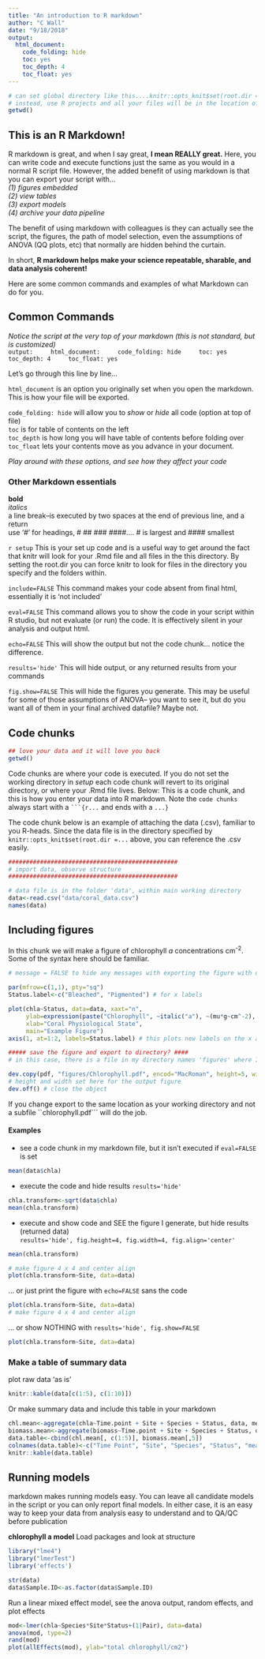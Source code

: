 ```yaml
---
title: "An introduction to R markdown"
author: "C Wall"
date: "9/18/2018"
output:
  html_document:
    code_folding: hide
    toc: yes
    toc_depth: 4
    toc_float: yes
---
```

```r
# can set global directory like this....knitr::opts_knit$set(root.dir = '~/file/file') 
# instead, use R projects and all your files will be in the location of your Project... see here
getwd()
```

## This is an R Markdown!

R markdown is great, and when I say great, **I mean REALLY great.** 
Here, you can write code and execute functions just the same as you would in a normal R script file. However, the added benefit of using markdown is that you can export your script with...   
  *(1) figures embedded*  
  *(2) view tables*  
  *(3) export models*  
  *(4) archive your data pipeline*  
  
The benefit of using markdown with colleagues is they can actually see the script, the figures, the path of model selection, even the assumptions of ANOVA (QQ plots, etc) that normally are hidden behind the curtain.  
  
In short, **R markdown helps make your science repeatable, sharable, and data analysis coherent!**  
  
Here are some common commands and examples of what Markdown can do for you.


## Common Commands 

*Notice the script at the very top of your markdown (this is not standard, but is customized)*  
`
output:  
  html_document:  
  code_folding: hide  
  toc: yes  
  toc_depth: 4  
  toc_float: yes  `  

Let's go through this line by line...  
  
`html_document` is an option you originally set when you open the markdown. This is how your file will be exported.  

`code_folding: hide` will allow you to *show* or *hide* all code (option at top of file)  
`toc` is for table of contents on the left  
`toc_depth` is how long you will have table of contents before folding over  
`toc_float` lets your contents move as you advance in your document.  
  
*Play around with these options, and see how they affect your code*  

  
### Other Markdown essentials  
  
**bold**  
*italics*  
a line break--is executed by two spaces at the end of previous line, and a return  
use '#' for headings, # ## ### ####.... # is largest and #### smallest

` r setup `  This is your set up code and is a useful way to get around the fact that knitr will look for your .Rmd file and all files in the this directory. By setting the root.dir you can force knitr to look for files in the directory you specify and the folders within.    

`include=FALSE`  This command makes your code absent from final html, essentially it is 'not included'  

`eval=FALSE`  This command allows you to show the code in your script within R studio, but not evaluate (or run) the code. It is effectively silent in your analysis and output html.

`echo=FALSE`  This will show the output but not the code chunk...  notice the difference.

`results='hide'` This will hide output, or any returned results from your commands  
  
`fig.show=FALSE` This will hide the figures you generate. This may be useful for some of those assumptions of ANOVA-- you want to see it, but do you want all of them in your final archived datafile? Maybe not.  

## Code chunks
```r
## love your data and it will love you back
getwd()
``` 
Code chunks are where your code is executed. If you do not set the working directory in *setup* each code chunk will revert to its original directory, or where your .Rmd file lives.   Below: This is a code chunk, and this is how you enter your data into R markdown. Note the `code chunks` always start with a ` ```{r...` and ends with a `...}`  
  
The code chunk below is an example of attaching the data (.csv), familiar to you R-heads. Since the data file is in the directory specified by ` knitr::opts_knit$set(root.dir =... ` above, you can reference the .csv easily.


```r
################################################
# import data, observe structure
################################################

# data file is in the folder 'data', within main working directory
data<-read.csv("data/coral_data.csv")
names(data)
```
## Including figures
In this chunk we will make a figure of chlorophyll *a* concentrations cm^-2^.  Some of the syntax here should be familiar.

```r
# message = FALSE to hide any messages with exporting the figure with dev.off(), or anything else that R may generate. If you set warning=FALSE, warnings will be hidden as well. 

par(mfrow=c(1,1), pty="sq")
Status.label<-c("Bleached", "Pigmented") # for x labels

plot(chla~Status, data=data, xaxt="n",
     ylab=expression(paste("Chlorophyll", ~italic("a"), ~(mu*g~cm^-2), sep="")), 
     xlab="Coral Physiological State", 
     main="Example Figure")
axis(1, at=1:2, labels=Status.label) # this plots new labels on the x axis (axis = 1)

##### save the figure and export to directory? ####
# in this case, there is a file in my directory names 'figures' where I want plots to go

dev.copy(pdf, "figures/Chlorophyll.pdf", encod="MacRoman", height=5, width=5) 
# height and width set here for the output figure
dev.off() # close the object
```
  
If you change export to the same location as your working directory and not a subfile ``chlorophyll.pdf``` will do the job.


#### Examples

- see a code chunk in my markdown file, but it isn't executed if `eval=FALSE` is set
```r
mean(data$chla)
```

- execute the code and hide results `results='hide'`
```r
chla.transform<-sqrt(data$chla)
mean(chla.transform)
```
  
- execute and show code and SEE the figure I generate, but hide results (returned data)  
  `results='hide', fig.height=4, fig.width=4, fig.align='center'`
```r
mean(chla.transform)

# make figure 4 x 4 and center align
plot(chla.transform~Site, data=data)
```

... or just print the figure with `echo=FALSE` sans the code
```r
plot(chla.transform~Site, data=data)
# make figure 4 x 4 and center align
```

... or show NOTHING with `results='hide', fig.show=FALSE`
```r
plot(chla.transform~Site, data=data)
```

### Make a table of summary data
plot raw data 'as is'
```r
knitr::kable(data[c(1:5), c(1:10)])
```
  
Or make summary data and include this table in your markdown
```r
chl.mean<-aggregate(chla~Time.point + Site + Species + Status, data, mean)
biomass.mean<-aggregate(biomass~Time.point + Site + Species + Status, data, mean)
data.table<-cbind(chl.mean[, c(1:5)], biomass.mean[,5])
colnames(data.table)<-c("Time Point", "Site", "Species", "Status", "mean chla", "mean AFDW")
knitr::kable(data.table)
```

## Running models

markdown makes running models easy. You can leave all candidate models in the script or you can only report final models. In either case, it is an easy way to keep your data from analysis easy to understand and to QA/QC before publication

**chlorophyll a model**
Load packages and look at structure
```r
library("lme4")
library("lmerTest")
library('effects')

str(data)
data$Sample.ID<-as.factor(data$Sample.ID)
```
  
Run a linear mixed effect model, see the anova output, random effects, and plot effects
```r
mod<-lmer(chla~Species*Site*Status+(1|Pair), data=data)
anova(mod, type=2)
rand(mod)
plot(allEffects(mod), ylab="total chlorophyll/cm2")
```